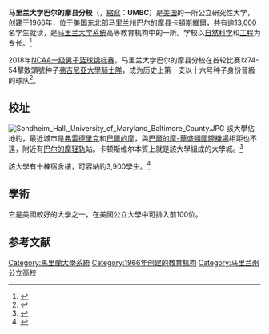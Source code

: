 {{Infobox university
| name = University of Maryland,<br/>Baltimore County
| image_name = University of Maryland Baltimore County (UMBC), 1000 Hilltop Circle, Baltimore, MD 21250 (33774501991).jpg
| motto = An Honors University in Maryland
| established = {{Start date|1966}}
| type = [[公立大學|公立大學]]<br />[[贈空大學|贈空大學]]<ref>{{cite web|url=http://md.spacegrant.org/index.php?page=education|title=Maryland Space Grant Consortium|work=spacegrant.org}}</ref>
| academic_affiliations = [[Southeastern_Universities_Research_Association|SURA]]<br />[[Association_of_Public_and_Land-Grant_Universities|APLU]]<br />[[University_System_of_Maryland|University System of Maryland]]
| endowment = $9020萬<ref>{{cite web|url=https://www.usnews.com/best-colleges/umbc-2105?slide=17 |title=UMBC: US News and World Report|accessdate=May 2, 2019}}</ref>
| budget = 
| president = Freeman A. Hrabowski III
| provost = Philip Rous
| city = [[卡頓斯維爾|卡頓斯維爾]]
| state = [[馬里蘭州|馬里蘭州]]
| country =美國
| coor = {{Coord|39|15|19.80|N|76|42|40.52|W|region:US-MD_type:edu|display=inline,title}}
| students = 13,767<ref name="Fast Facts">{{cite web |url=https://undergraduate.umbc.edu/quicklinks/fast-facts.php |title=Fast Facts |publisher=umbc.edu |accessdate=June 21, 2019 |archive-url=https://web.archive.org/web/20190621142326/https://undergraduate.umbc.edu/quicklinks/fast-facts.php |archive-date=2019-06-21 |dead-url=yes }}</ref>
| undergrad = 11,260<ref name="Fast Facts" />
| postgrad = 2,507<ref name="Fast Facts" />
| faculty = 546（全職）<br />292（兼職）<ref name="Fast Facts" />
| staff = 1,288
| campus = 郊區，{{convert|500|acre|km2}}
| nickname = Retrievers
| colors = 黑色、金色、紅色、白色<ref>{{cite web|title=UMBC Colors|url=https://styleguide.umbc.edu/umbc-colors/|publisher=University of Maryland, Baltimore County|work=UMBC Brand and Style Guide|format=Web page|access-date=April 1, 2019}}</ref><br />{{color box|#000000}} {{color box|#FDB515}} {{color box|#DA2128}} {{color box|#FFFFFF}}
| mascot = True Grit the Retriever
| affiliations = [[NCAA_Division_I|NCAA Division I]]<br />[[America_East_Conference|America East Conference]]
| website = {{url|www.umbc.edu}}
| logo = [[File:University_of_Maryland,_Baltimore_County_logo.svg|University of Maryland, Baltimore County logo]]
| logo_size = 200
}}

'''马里兰大学巴尔的摩县分校'''（{{lang-en|University of Maryland, Baltimore County}}，[[縮寫|縮寫]]：'''UMBC'''）是[[美国|美国]]的一所公立研究性大学，创建于1966年，位于美国东北部[[马里兰州|马里兰州]][[巴尔的摩县|巴尔的摩县]][[卡頓斯維爾|卡頓斯維爾]]，共有逾13,000名学生就读，是[[马里兰大学系统|马里兰大学系统]]高等教育机构中的一所。学校以[[自然科学|自然科学]]和[[工程|工程]]为专长。<ref name="USM UMBC">{{cite web|url=http://www.usmd.edu/institutions/Profile.php?Inst=UMBC|title=巴尔的摩县分校介绍 - 马里兰大学系统|publisher=Usmd.edu|accessdate=2012-08-05}}</ref>

2018年[[NCAA一级男子篮球锦标赛|NCAA一级男子篮球锦标赛]]，马里兰大学巴尔的摩县分校在首轮比赛以74-54擊敗頭號种子[[弗吉尼亞大學騎士隊|弗吉尼亞大學騎士隊]]，成为历史上第一支以十六号种子身份晉級的球队<ref>{{cite web|url=http://news.sina.com.tw/article/20180317/26164056.html|title=史上首次!NCAA爆超級冷門 一號種子騎士被淘汰|accessdate=2018-03-17|archiveurl=https://web.archive.org/web/20180317164821/http://news.sina.com.tw/article/20180317/26164056.html|archivedate=2018-03-17|dead-url=yes}}</ref>。

==校址==
[[File:Sondheim_Hall,_University_of_Maryland_Baltimore_County.JPG|thumb]]
該大學佔地約{{cvt|500|acre}}，最近城市是[[弗雷德里克_(馬里蘭州)|弗雷德里克]]和[[巴爾的摩|巴爾的摩]]，與[[巴爾的摩-華盛頓國際機場|巴爾的摩-華盛頓國際機場]]相距也不遠，附近有[[巴尔的摩轻轨|巴尔的摩轻轨]]站。卡顿斯维尔本質上就是該大學組成的大學城。<ref>{{cite web|url=http://catonsville.org/events/farmersmarket.php|title=Catonsville's Farmers Market - Greater Catonsville Chamber of Commerce - Catonsville Maryland MD|work=catonsville.org|access-date=April 13, 2015|archive-url=https://web.archive.org/web/20130618064843/http://catonsville.org/events/farmersmarket.php|archive-date=June 18, 201}}</ref>

該大學有十棟宿舍樓，可容納約3,900學生。<ref name=reslife>{{cite web|title=UMBC Residential Life - About |url=http://www.umbc.edu/reslife/about/index.html |publisher=UMBC Residential Life|accessdate=November 19, 2012}}</ref>

==學術==
{{Infobox US university ranking
<!-- U.S. rankings -->
| ARWU_NU  = 67-94
| Forbes   = 262
| USNWR_NU = 166
| Wamo_NU  = 193
| THE_WSJ  = 283
<!-- Global rankings -->
| ARWU_W   = 201–300
| QS_W     = 460
| THES_W   = 501–600
| USNWR_W  = 214
}}
它是美國較好的大學之一，在美國公立大學中可排入前100位。

== 参考文献 ==
{{reflist}}
{{美国东南大学研究协会}}{{authority control}}
{{DEFAULTSORT:University of Maryland, Baltimore County}}
[[Category:馬里蘭大學系統|Category:馬里蘭大學系統]]
[[Category:1966年创建的教育机构|Category:1966年创建的教育机构]]
[[Category:马里兰州公立高校|Category:马里兰州公立高校]]